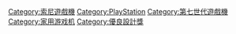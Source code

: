 {{catmore}}
{{Commonscat|PlayStation 3}}

[[Category:索尼遊戲機|Category:索尼遊戲機]]
[[Category:PlayStation|Category:PlayStation]]
[[Category:第七世代遊戲機|Category:第七世代遊戲機]]
[[Category:家用游戏机|Category:家用游戏机]]
[[Category:優良設計獎|Category:優良設計獎]]